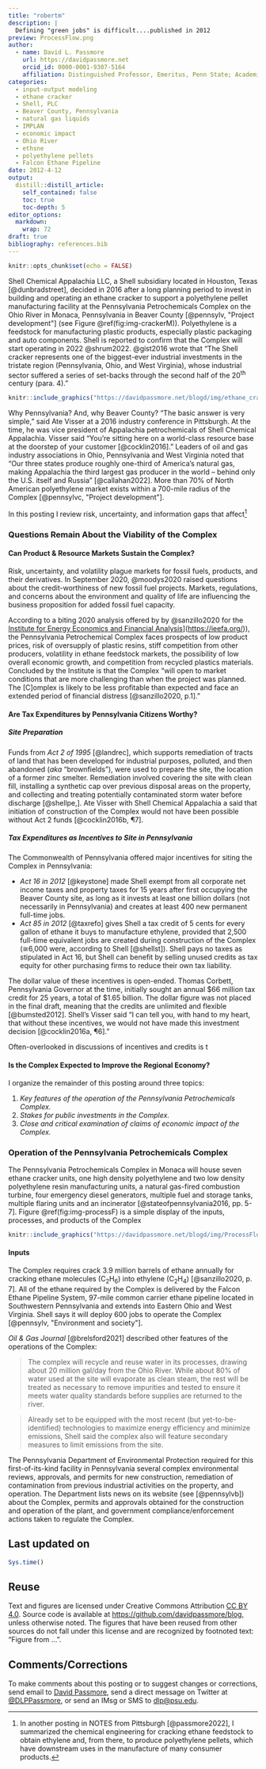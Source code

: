```yaml
---
title: "robertm"
description: |
  Defining "green jobs" is difficult....published in 2012
preview: ProcessFlow.png
author:
  - name: David L. Passmore
    url: https://davidpassmore.net
    orcid_id: 0000-0001-9307-5164
    affiliation: Distinguished Professor, Emeritus, Penn State; Academic Visitor, University of Pittsburgh
categories:
  - input-output modeling
  - ethane cracker
  - Shell, PLC
  - Beaver County, Pennsylvania
  - natural gas liquids
  - IMPLAN
  - economic impact
  - Ohio River
  - ethsne
  - polyethylene pellets
  - Falcon Ethane Pipeline
date: 2012-4-12
output:
  distill::distill_article:
    self_contained: false
    toc: true 
    toc-depth: 5
editor_options: 
  markdown: 
    wrap: 72
draft: true
bibliography: references.bib
---
```


```r
knitr::opts_chunk$set(echo = FALSE)
```

Shell Chemical Appalachia LLC, a Shell subsidiary located in Houston,
Texas [@dunbradstreet], decided in 2016 after a long planning period to
invest in building and operating an ethane cracker to support a
polyethylene pellet manufacturing facility at the Pennsylvania
Petrochemicals Complex on the Ohio River in Monaca, Pennsylvania in
Beaver County [@pennsylv, "Project development"] (see Figure
\@ref(fig:img-crackerM)). Polyethylene is a feedstock for manufacturing
plastic products, especially plastic packaging and auto components.
Shell is reported to confirm that the Complex will start operating in
2022 @shrum2022. @gist2016 wrote that "The Shell cracker represents one of the
biggest-ever industrial investments in the tristate region
(Pennsylvania, Ohio, and West Virginia), whose industrial sector
suffered a series of set-backs through the second half of the 20^th^
century (para. 4)."

```r
knitr::include_graphics("https://davidpassmore.net/blogd/img/ethane_cracker.jpeg")
```

Why Pennsylvania? And, why Beaver County? "The basic answer is very
simple," said Ate Visser at a 2016 industry conference in Pittsburgh. At the time, he was vice president of Appalachia petrochemicals of Shell Chemical
Appalachia. Visser said "You're sitting here on a world-class resource base at the doorstep of your customer [@cocklin2016]." Leaders of oil and gas industry associations in Ohio, Pennsylvania and West Virginia noted that "Our three states produce roughly one-third of America's natural gas, making Appalachia the third largest gas producer in the world -- behind only the U.S. itself and Russia" [@callahan2022]. More than 70% of North American polyethylene market exists within a 700-mile radius of the Complex [@pennsylvc, "Project development"].



In this posting I review risk, uncertainty, and information gaps that
affect^[In another posting in NOTES from Pittsburgh [@passmore2022], I summarized the chemical engineering for cracking ethane feedstock to obtain ethylene and, from there, to produce polyethylene pellets, which have downstream uses in the manufacture of many consumer products.]

### Questions Remain About the Viability of the Complex

#### Can Product & Resource Markets Sustain the Complex?

Risk, uncertainty, and volatility plague markets for fossil fuels,
products, and their derivatives. In September 2020, @moodys2020 raised
questions about the credit-worthiness of new fossil fuel projects.
Markets, regulations, and concerns about the environment and quality of
life are influencing the business proposition for added fossil fuel
capacity.

According to a biting 2020 analysis offered by by @sanzillo2020 for the
[Institute for Energy Economics and Financial
Analysis](%5Bhttps://ieefa.org/)](<https://ieefa.org/>)), the
Pennsylvania Petrochemical Complex faces prospects of low product
prices, risk of oversupply of plastic resins, stiff competition from
other producers, volatility in ethane feedstock markets, the possibility
of low overall economic growth, and competition from recycled plastics
materials. Concluded by the Institute is that the Complex "will open to
market conditions that are more challenging than when the project was
planned. The [C]omplex is likely to be less profitable than expected and
face an extended period of financial distress [@sanzillo2020, p.1]."

#### Are Tax Expenditures by Pennsylvania Citizens Worthy?

##### Site Preparation

Funds from *Act 2 of 1995* [@landrec], which supports remediation of
tracts of land that has been developed for industrial purposes,
polluted, and then abandoned (*aka* "brownfields"), were used to prepare
the site, the location of a former zinc smelter. Remediation involved
covering the site with clean fill, installing a synthetic cap over
previous disposal areas on the property, and collecting and treating
potentially contaminated storm water before discharge [@shellpe,]. Ate
Visser with Shell Chemical Appalachia a said that initiation of
construction of the Complex would not have been possible without Act 2
funds [@cocklin2016b, ¶7].

##### Tax Expenditures as Incentives to Site in Pennsylvania

The Commonwealth of Pennsylvania offered major incentives for siting the
Complex in Pennsylvania:

-   *Act 16 in 2012* [@keystone] made Shell exempt from all corporate
    net income taxes and property taxes for 15 years after first
    occupying the Beaver County site, as long as it invests at least one
    billion dollars (not necessarily in Pennsylvania) and creates at
    least 400 new permanent full-time jobs.
-   *Act 85 in 2012* [@taxrefo] gives Shell a tax credit of 5 cents for
    every gallon of ethane it buys to manufacture ethylene, provided
    that 2,500 full-time equivalent jobs are created during construction
    of the Complex (≅6,000 were, according to Shell [@shellst]). Shell
    pays no taxes as stipulated in Act 16, but Shell can benefit by
    selling unused credits as tax equity for other purchasing firms to
    reduce their own tax liability.

The dollar value of these incentives is open-ended. Thomas Corbett,
Pennsylvania Governor at the time, initially sought an annual \$66
million tax credit for 25 years, a total of \$1.65 billion. The dollar
figure was not placed in the final draft, meaning that the credits are
unlimited and flexible [@bumsted2012]. Shell's Visser said "I can tell
you, with hand to my heart, that without these incentives, we would not
have made this investment decision [@cocklin2016a, ¶6]."

Often-overlooked in discussions of incentives and credits is t

#### Is the Complex Expected to Improve the Regional Economy?

I organize the remainder of this posting around three topics:

1.  *Key features of the operation of the Pennsylvania Petrochemicals
    Complex.*
2.  *Stakes for public investments in the Complex.*
3.  *Close and critical examination of claims of economic impact of the
    Complex.*

### Operation of the Pennsylvania Petrochemicals Complex

The Pennsylvania Petrochemicals Complex in Monaca will house seven
ethane cracker units, one high density polyethylene and two low density
polyethylene resin manufacturing units, a natural gas-fired combustion
turbine, four emergency diesel generators, multiple fuel and storage
tanks, multiple flaring units and an incinerator
[@stateofpennsylvania2016, pp. 5-7]. Figure \@ref(fig:img-processF) is a
simple display of the inputs, processes, and products of the Complex

```r
knitr::include_graphics("https://davidpassmore.net/blogd/img/ProcessFlow.png")
```

#### Inputs

The Complex requires crack 3.9 million barrels of ethane annually for
cracking ethane molecules (C$_{2}$H$_{6}$) into ethylene
(C$_{2}$H$_{4}$) [@sanzillo2020, p. 7]. All of the ethane required by
the Complex is delivered by the Falcon Ethane Pipeline System, 97-mile
common carrier ethane pipeline located in Southwestern Pennsylvania and
extends into Eastern Ohio and West Virginia. Shell says it will deploy
600 jobs to operate the Complex [@pennsylv, "Environment and society"].

*Oil & Gas Journal* [@brelsford2021] described other features of the
operations of the Complex:

> The complex will recycle and reuse water in its processes, drawing
> about 20 million gal/day from the Ohio River. While about 80% of water
> used at the site will evaporate as clean steam, the rest will be
> treated as necessary to remove impurities and tested to ensure it
> meets water quality standards before supplies are returned to the
> river.

> Already set to be equipped with the most recent (but
> yet-to-be-identified) technologies to maximize energy efficiency and
> minimize emissions, Shell said the complex also will feature secondary
> measures to limit emissions from the site.

The Pennsylvania Department of Environmental Protection required for
this first-of-its-kind facility in Pennsylvania several complex
environmental reviews, approvals, and permits for new construction,
remediation of contamination from previous industrial activities on the
property, and operation. The Department lists news on its website (see
[@pennsylvb]) about the Complex, permits and approvals obtained for the
construction and operation of the plant, and government
compliance/enforcement actions taken to regulate the Complex.

## Last updated on {.appendix}

```r
Sys.time()
```

## Reuse {.appendix}

Text and figures are licensed under Creative Commons Attribution [CC BY
4.0](https://creativecommons.org/licenses/by-sa/4.0/). Source code is
available at <https://github.com/davidpassmore/blog>, unless otherwise
noted. The figures that have been reused from other sources do not fall
under this license and are recognized by footnoted text: "Figure from
...".

## Comments/Corrections {.appendix}

To make comments about this posting or to suggest changes or
corrections, send email to [David
Passmore](mailto:dlp@davidpassmore.net), send a direct message on
Twitter at [\@DLPPassmore](https://twitter.com/dlppassmore), or send an
IMsg or SMS to [dlp\@psu.edu](mailto:dlp@psu.edu){.email}.
